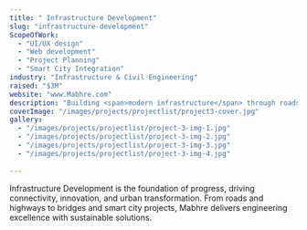 ```yaml
---
title: " Infrastructure Development"
slug: "infrastructure-development"
ScopeOfWork: 
  - "UI/UX design"
  - "Web development"
  - "Project Planning"
  - "Smart City Integration"
industry: "Infrastructure & Civil Engineering"
raised: "$3M"
website: "www.Mabhre.com"
description: "Building <span>modern infrastructure</span> through roads, bridges, highways, and smart city solutions that shape the future of urban living."
coverImage: "/images/projects/projectlist/project3-cover.jpg"
gallery:
  - "/images/projects/projectlist/project-3-img-1.jpg"
  - "/images/projects/projectlist/project-3-img-2.jpg"
  - "/images/projects/projectlist/project-3-img-3.jpg"
  - "/images/projects/projectlist/project-3-img-4.jpg"
  
---
```



Infrastructure Development is the foundation of progress, driving connectivity, innovation, and urban transformation. From roads and highways to bridges and smart city projects, Mabhre delivers engineering excellence with sustainable solutions.